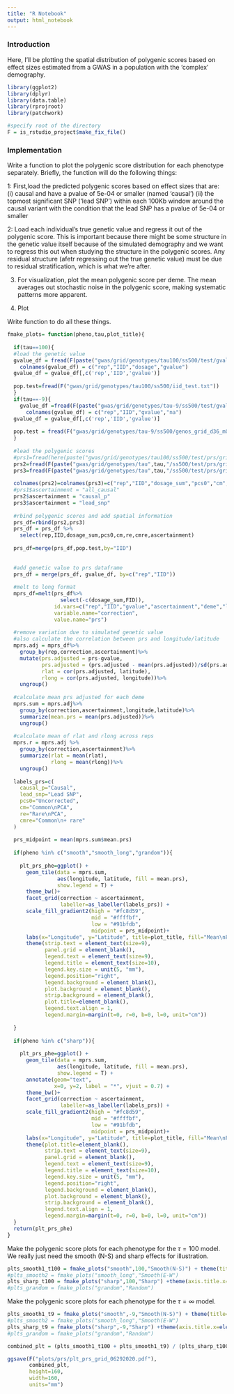 ```yaml
---
title: "R Notebook"
output: html_notebook
---
```


### Introduction

Here, I'll be plotting the spatial distribution of polygenic scores based on effect sizes estimated from a GWAS in a population with the 'complex' demography.

```r

library(ggplot2)
library(dplyr)
library(data.table)
library(rprojroot)
library(patchwork)

#specify root of the directory
F = is_rstudio_project$make_fix_file()


```

### Implementation

Write a function to plot the polygenic score distribution for each phenotype separately. Briefly, the function will do the following things:

1: First,load the predicted polygenic scores based on effect sizes that are:
(i) causal and have a pvalue of 5e-04 or smaller (named 'causal')
(ii) the topmost significant SNP ('lead SNP') within each 100Kb window around the causal variant with the condition that the lead SNP has a pvalue of 5e-04 or smaller

2: Load each individual's true genetic value and regress it out of the polygenic score. This is important because there might be some structure in the genetic value itself because of the simulated demography and we want to regress this out when studying the structure in the polygenic scores. Any residual structure (afetr regressing out the true genetic value) must be due to residual stratification, which is what we're after.

3. For visualization, plot the mean polygenic score per deme. The mean averages out stochastic noise in the polygenic score, making systematic patterns more apparent.

4. Plot

Write function to do all these things.

```r




fmake_plots= function(pheno,tau,plot_title){
  
  if(tau==100){
  #load the genetic value
  gvalue_df = fread(F(paste("gwas/grid/genotypes/tau100/ss500/test/gvalue/genos_grid_d36_m0.05_s500_t100.rmdup.test.all.gvalue.sscore.gz",sep="")))
    colnames(gvalue_df) = c("rep","IID","dosage","gvalue")
  gvalue_df = gvalue_df[,c('rep','IID','gvalue')]
  
  pop.test=fread(F("gwas/grid/genotypes/tau100/ss500/iid_test.txt"))
  }
  if(tau==-9){
    gvalue_df =fread(F(paste("gwas/grid/genotypes/tau-9/ss500/test/gvalue/genos_grid_d36_m0.07_s500_t-9.rmdup.test.all.gvalue.sscore.gz",sep="")))
      colnames(gvalue_df) = c("rep","IID","gvalue","na")
  gvalue_df = gvalue_df[,c('rep','IID','gvalue')]
  
  pop.test = fread(F("gwas/grid/genotypes/tau-9/ss500/genos_grid_d36_m0.07_s500_t9.test.pop"))
  }
  
  #lead the polygenic scores
  #prs1=fread(here(paste("gwas/grid/genotypes/tau100/ss500/test/prs/gridt100_prs_",pheno,".all.c.sscore.gz",sep="")))
  prs2=fread(F(paste("gwas/grid/genotypes/tau",tau,"/ss500/test/prs/gridt",tau,"_prs_",pheno,".all.c.p.sscore.gz",sep="")))
  prs3=fread(F(paste("gwas/grid/genotypes/tau",tau,"/ss500/test/prs/gridt",tau,"_prs_",pheno,".all.nc.sscore.gz",sep="")))
  
  colnames(prs2)=colnames(prs3)=c("rep","IID","dosage_sum","pcs0","cm","re","cmre")
  #prs1$ascertainment = "all_causal"
  prs2$ascertainment = "causal_p"
  prs3$ascertainment = "lead_snp"
  
  #rbind polygenic scores and add spatial information
  prs_df=rbind(prs2,prs3)
  prs_df = prs_df %>%
    select(rep,IID,dosage_sum,pcs0,cm,re,cmre,ascertainment)
  
  prs_df=merge(prs_df,pop.test,by="IID")
  
  
  #add genetic value to prs dataframe
  prs_df = merge(prs_df, gvalue_df, by=c("rep","IID"))
  
  #melt to long format
  mprs_df=melt(prs_df%>%
                 select(-c(dosage_sum,FID)),
               id.vars=c("rep","IID","gvalue","ascertainment","deme","longitude","latitude"),
               variable.name="correction",
               value.name="prs")
  
  #remove variation due to simulated genetic value
  #also calculate the correlation between prs and longitude/latitude
  mprs.adj = mprs_df%>%
    group_by(rep,correction,ascertainment)%>%
    mutate(prs.adjusted = prs-gvalue,
           prs.adjusted = (prs.adjusted - mean(prs.adjusted))/sd(prs.adjusted),
           rlat = cor(prs.adjusted, latitude),
           rlong = cor(prs.adjusted, longitude))%>%
    ungroup()
  
  #calculate mean prs adjusted for each deme
  mprs.sum = mprs.adj%>%
    group_by(correction,ascertainment,longitude,latitude)%>%
    summarize(mean.prs = mean(prs.adjusted))%>%
    ungroup()
  
  #calculate mean of rlat and rlong across reps
  mprs.r = mprs.adj %>%
    group_by(correction,ascertainment)%>%
    summarize(rlat = mean(rlat),
              rlong = mean(rlong))%>%
    ungroup()
  
  labels_prs=c(
    causal_p="Causal",
    lead_snp="Lead SNP",
    pcs0="Uncorrected",
    cm="Common\nPCA",
    re="Rare\nPCA",
    cmre="Common\n+ rare"
  )
  
  prs_midpoint = mean(mprs.sum$mean.prs)
  
  if(pheno %in% c("smooth","smooth_long","grandom")){
    
    plt_prs_phe=ggplot() +
      geom_tile(data = mprs.sum,
                aes(longitude, latitude, fill = mean.prs),
                show.legend = T) +
      theme_bw()+
      facet_grid(correction ~ ascertainment,
                 labeller=as_labeller(labels_prs)) +
      scale_fill_gradient2(high = "#fc8d59",
                           mid = "#ffffbf", 
                           low = "#91bfdb",
                           midpoint = prs_midpoint)+
      labs(x="Longitude", y="Latitude", title=plot_title, fill="Mean\nPRS")+
      theme(strip.text = element_text(size=9),
            panel.grid = element_blank(),
            legend.text = element_text(size=9),
            legend.title = element_text(size=10),
            legend.key.size = unit(5, "mm"),
            legend.position="right",
            legend.background = element_blank(),
            plot.background = element_blank(),
            strip.background = element_blank(),
            plot.title=element_blank(),
            legend.text.align = 1,
            legend.margin=margin(t=0, r=0, b=0, l=0, unit="cm"))
    
  }
  
  if(pheno %in% c("sharp")){
    
    plt_prs_phe=ggplot() +
      geom_tile(data = mprs.sum,
                aes(longitude, latitude, fill = mean.prs),
                show.legend = T) +
      annotate(geom="text",
               x=0, y=2, label = "*", vjust = 0.7) +
      theme_bw()+
      facet_grid(correction ~ ascertainment,
                 labeller=as_labeller(labels_prs)) +
      scale_fill_gradient2(high = "#fc8d59", 
                           mid = "#ffffbf", 
                           low = "#91bfdb",
                           midpoint = prs_midpoint)+
      labs(x="Longitude", y="Latitude", title=plot_title, fill="Mean\nPRS")+
      theme(plot.title=element_blank(),
            strip.text = element_text(size=9),
            panel.grid = element_blank(),
            legend.text = element_text(size=9),
            legend.title = element_text(size=10),
            legend.key.size = unit(5, "mm"),
            legend.position="right",
            legend.background = element_blank(),
            plot.background = element_blank(),
            strip.background = element_blank(),
            legend.text.align = 1,
            legend.margin=margin(t=0, r=0, b=0, l=0, unit="cm"))
  }
  return(plt_prs_phe)
}

```


Make the polygenic score plots for each phenotype for the $\tau=100$ model. We really just need the smooth (N-S) and sharp effects for illustration.

```r

plts_smooth1_t100 = fmake_plots("smooth",100,"Smooth(N-S)") + theme(title=element_blank())
#plts_smooth2 = fmake_plots("smooth_long","Smooth(E-W")
plts_sharp_t100 = fmake_plots("sharp",100,"Sharp") +theme(axis.title.x=element_blank(),title=element_blank())
#plts_grandom = fmake_plots("grandom","Random")

```

Make the polygenic score plots for each phenotype for the $\tau=\infty$ model.

```r

plts_smooth1_t9 = fmake_plots("smooth",-9,"Smooth(N-S)") + theme(title=element_blank())
#plts_smooth2 = fmake_plots("smooth_long","Smooth(E-W")
plts_sharp_t9 = fmake_plots("sharp",-9,"Sharp") +theme(axis.title.x=element_blank(),title=element_blank())
#plts_grandom = fmake_plots("grandom","Random")

```


```r

combined_plt = (plts_smooth1_t100 + plts_smooth1_t9) / (plts_sharp_t100 + plts_sharp_t9)

```

```r

ggsave(F("plots/prs/plt_prs_grid_06292020.pdf"),
       combined_plt,
       height=160,
       width=160,
       units="mm")

```



